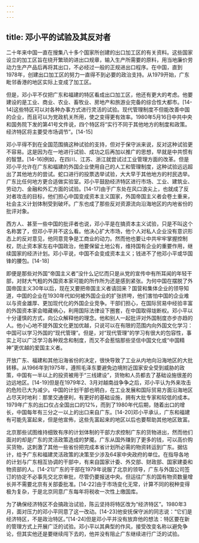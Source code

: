 ```yaml
---
---
---
```

title: 邓小平的试验及其反对者
---



二十年来中国一直在搜集八十多个国家所创建的出口加工区的有关资料。这些国家设立的加工区旨在绕开繁琐的进出口规章，输入生产所需要的原料，用当地廉价劳动力生产产品后再将其出口，不必经过一般的正规进出口程序。在中国，直到1978年，创建出口加工区的努力一直得不到必要的政治支持。从1979开始，广东毗邻香港的地区实际上变成了加工区。

但是，邓小平不仅把广东和福建的特区看成出口加工区，他还有更大的考虑。他要建设的是工业、商业、农业、畜牧业、房地产和旅游业完备的综合性大都市。[14-14]这些特区可以对各种办事方式进行灵活的试验。现代管理制度不但能改善中国的企业，而且可以为党政机关所用，使之变得更有效率。1980年5月16日中共中央和国务院下发的第41号文件说，四个特区将“实行不同于其他地方的制度和政策。经济特区将主要受市场调节”。[14-15]

邓小平得不到在全国范围搞这种试验的支持，但对于保守派来说，反对这种试验更不容易。这是因为在一地进行试验、成功之后再加以推广的思想，早就是中共惯有的智慧。[14-16]例如，在四川、江苏、浙江就尝试过工业管理方面的改革。但是邓小平允许在广东和福建的外国企业使用自己的人工和管理制度，这种试验远远超出了其他地方的尝试。蛇口进行的投票选举试验，大大早于其他地方的村民选举。广东比任何地方更合适做实验室。邓小平鼓励经济特区进行市场、工业、建筑业、劳动力、金融和外汇方面的试验。[14-17]由于广东处在风口浪尖上，也就成了反对者攻击的目标，他们担心中国变成资本主义国家，外国帝国主义者会卷土重来，社会主义计划体制受到破坏。广东也成了那些反对资源流向沿海地区的内地省份的批评对象。

西方人、甚至一些中国的批评者也说，邓小平是在搞资本主义试验，只是不叫这个名称罢了，但邓小平并不这么看。他决心扩大市场，他个人对私人企业没有意识形态上的反对意见，他同意竞争是工商业的动力。然而他也要让中共牢牢掌握控制权，防止资本家左右中国政治，他要保留土地公有，维持国有企业的重要作用，继续国家的经济计划。邓小平说，中国不会变成资本主义；钱进不了他邓小平或华国锋的腰包。[14-18]

即便是那些对外国“帝国主义者”没什么记忆而只是从党的宣传中有所耳闻的年轻干部，对财大气粗的外国资本家可能的所作所为还是感到紧张。为何中国在摆脱了外国帝国主义30年以后，现在又要把帝国主义者请回来？国营和集体企业的领导知道，中国的企业在1930年代如何被外国企业的扩张挤垮，他们害怕中国的企业难以与资金雄厚、更加现代化的外国企业竞争。干部们担心，在国际贸易中经验丰富的外国资本家会暗藏祸心，利用国际法律设下圈套，在中国取得垅断权。邓小平以十分谨慎的方式，向公众解释他的理念。他和别人一起批评对外国制度亦步亦趋的人。他小心地不提外国文化更加优越，只说可以在有限的范围内向外国文化学习：中国可以学习外国的“现代管理”。但是，对“现代管理”的学习有很大的包容性，事实上可以广泛学习各种观念和制度，而又不会惹恼那些坚信中国文化或“中国精神”更优越的爱国主义者。

开放广东、福建和其他沿海省份的决定，很快导致了工业从内地向沿海地区的大批转移。从1966年到1975年，遵照毛泽东要避免边境附近国家安全受到威胁的政策，中国有一半以上的投资被用于“三线建设”，货物和人员都去了基础设施很差的边远地区。[14-19]但是在1979年2、3月对越南战争争之后，邓小平认为外来攻击的危险已大为减少。中国的计划干部也明白，在工业发展和国际贸易方面沿海地区占尽天时地利：那里交通便利，有更好的基础设施，拥有大批专家和较低的成本。1979年广东的出口仅占全国出口的12%，而到了1980年代后期，随着出口的增长，中国每年有三分之一以上的出口来自广东。[14-20]邓小平承认，广东和福建有可能先富起来，但是他宣佈，这些先富起来的地区以后也要帮助其他地区致富。

北京那些试图维持细致有序的计划体制的干部力求控制广东的货物进出，然而他们面对的却是广东的灵活政策造成的梦魇。广东从国外赚到了更多的钱，可以高价购买货物，这刺激了其他一些省份把完成本省计划所必需的物资转运到广东。据估计，给予广东和福建灵活政策的决策至少涉及64家中央政府的单位。在指导各地的计划与广东相互协调的干部中，有来自国家计委、外交部、财政部、国家建委和物资部的人。[14-21]广东的干部在1979年说服了北京的领导，广东与外国公司签订的协定不必事先交北京审批，尽管仍要报送中央。但运往广东的国有物资数量增长并不需要北京有关部委批准。[14-22]由于市场变化无常，计算不同的税种变得极为复杂，于是北京同意广东每年将税收一次性上缴国库。

为了确保经济特区不会搞政治试验，陈云坚持将特区改为“经济特区”。1980年3月，面对压力的邓小平同意了这一改动。[14-23]他安抚保守派的同志说：“它们是经济特区，不是政治特区。”[14-24]但是邓小平并没有放弃他的想法：特区要在新的管理方式上开展广泛的试验。邓小平以其典型的作风，接受改变名称以避免争论，但其实他还是要继续闯下去的，他并没有阻止广东继续进行广泛的试验。